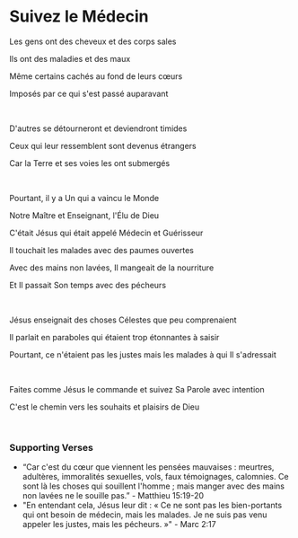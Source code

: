 # Suivez le Médecin

Les gens ont des cheveux et des corps sales

Ils ont des maladies et des maux

Même certains cachés au fond de leurs cœurs

Imposés par ce qui s'est passé auparavant

<br />

D'autres se détourneront et deviendront timides

Ceux qui leur ressemblent sont devenus étrangers

Car la Terre et ses voies les ont submergés

<p></p>

<br />

Pourtant, il y a Un qui a vaincu le Monde

Notre Maître et Enseignant, l'Élu de Dieu

C'était Jésus qui était appelé Médecin et Guérisseur

Il touchait les malades avec des paumes ouvertes

Avec des mains non lavées, Il mangeait de la nourriture

Et Il passait Son temps avec des pécheurs

<br />

Jésus enseignait des choses Célestes que peu comprenaient

Il parlait en paraboles qui étaient trop étonnantes à saisir

Pourtant, ce n'étaient pas les justes mais les malades à qui Il s'adressait

<p></p>

<br />

Faites comme Jésus le commande et suivez Sa Parole avec intention

C'est le chemin vers les souhaits et plaisirs de Dieu

<br />

### Supporting Verses

- “Car c'est du cœur que viennent les pensées mauvaises : meurtres, adultères, immoralités sexuelles, vols, faux témoignages, calomnies. Ce sont là les choses qui souillent l'homme ; mais manger avec des mains non lavées ne le souille pas.” - Matthieu 15:19-20
- "En entendant cela, Jésus leur dit : « Ce ne sont pas les bien-portants qui ont besoin de médecin, mais les malades. Je ne suis pas venu appeler les justes, mais les pécheurs. »" - Marc 2:17